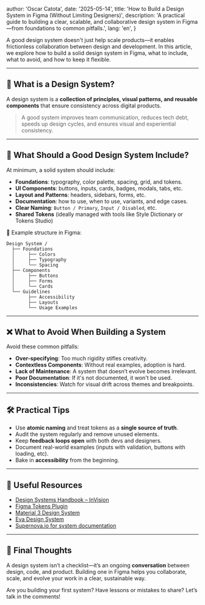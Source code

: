 
  author: 'Oscar Catota',
  date: '2025-05-14',
  title: 'How to Build a Design System in Figma (Without Limiting Designers)',
  description:
    'A practical guide to building a clear, scalable, and collaborative design system in Figma—from foundations to common pitfalls.',
  lang: 'en',
}


A good design system doesn't just help scale products—it enables frictionless collaboration between design and development. In this article, we explore how to build a solid design system in Figma, what to include, what to avoid, and how to keep it flexible.

---

## 🎯 What is a Design System?

A design system is a **collection of principles, visual patterns, and reusable components** that ensure consistency across digital products.

> A good system improves team communication, reduces tech debt, speeds up design cycles, and ensures visual and experiential consistency.

---

## 🧱 What Should a Good Design System Include?

At minimum, a solid system should include:

- **Foundations**: typography, color palette, spacing, grid, and tokens.
- **UI Components**: buttons, inputs, cards, badges, modals, tabs, etc.
- **Layout and Patterns**: headers, sidebars, forms, etc.
- **Documentation**: how to use, when to use, variants, and edge cases.
- **Clear Naming**: `Button / Primary`, `Input / Disabled`, etc.
- **Shared Tokens** (ideally managed with tools like Style Dictionary or Tokens Studio)

📌 Example structure in Figma:

```
Design System /
  ├── Foundations
  │     ├── Colors
  │     ├── Typography
  │     └── Spacing
  ├── Components
  │     ├── Buttons
  │     ├── Forms
  │     └── Cards
  └── Guidelines
        ├── Accessibility
        ├── Layouts
        └── Usage Examples
```

---

## ❌ What to Avoid When Building a System

Avoid these common pitfalls:

- **Over-specifying**: Too much rigidity stifles creativity.
- **Contextless Components**: Without real examples, adoption is hard.
- **Lack of Maintenance**: A system that doesn’t evolve becomes irrelevant.
- **Poor Documentation**: If it's not documented, it won't be used.
- **Inconsistencies**: Watch for visual drift across themes and breakpoints.

---

## 🛠 Practical Tips

- Use **atomic naming** and treat tokens as a **single source of truth**.
- Audit the system regularly and remove unused elements.
- Keep **feedback loops open** with both devs and designers.
- Document real-world examples (inputs with validation, buttons with loading, etc).
- Bake in **accessibility** from the beginning.

---

## 🔗 Useful Resources

- [Design Systems Handbook – InVision](https://www.designbetter.co/design-systems-handbook)
- [Figma Tokens Plugin](https://www.figma.com/community/plugin/843461159747178978)
- [Material 3 Design System](https://m3.material.io/)
- [Eva Design System](https://eva.design/)
- [Supernova.io for system documentation](https://www.supernova.io/)

---

## 🚀 Final Thoughts

A design system isn’t a checklist—it’s an ongoing **conversation** between design, code, and product. Building one in Figma helps you collaborate, scale, and evolve your work in a clear, sustainable way.

Are you building your first system? Have lessons or mistakes to share? Let’s talk in the comments!
